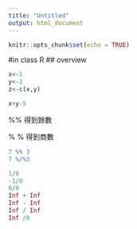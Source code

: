 ```yaml
---
title: "Untitled"
output: html_document
---
```


```r
knitr::opts_chunk$set(echo = TRUE)
```

#in class R
## overview

```        r
x<-1
y<-2
z<-c(x,y)


```



```   r
x+y-5

```
%% 得到餘數

% % 得到商數

```r
7 %% 3
7 %/%3
```

```r
1/0
-1/0
0/0
Inf + Inf
Inf - Inf
Inf / Inf
Inf /0
```

